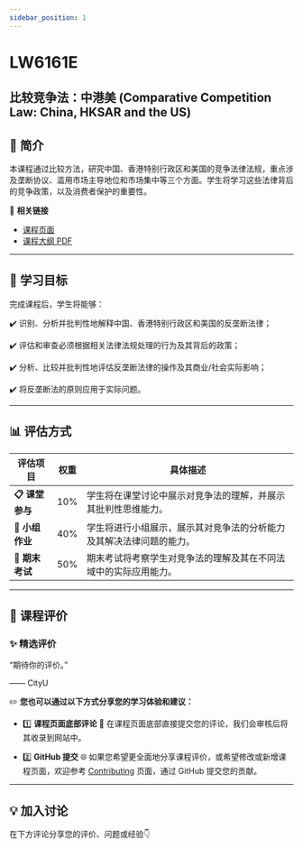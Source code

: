 ```yaml
---
sidebar_position: 1
---
```


# LW6161E
## 比较竞争法：中港美 (Comparative Competition Law: China, HKSAR and the US)

## **📘 简介**
本课程通过比较方法，研究中国、香港特别行政区和美国的竞争法律法规，重点涉及垄断协议、滥用市场主导地位和市场集中等三个方面。学生将学习这些法律背后的竞争政策，以及消费者保护的重要性。

🔗 **相关链接**
- [课程页面](https://www.cityu.edu.hk/catalogue/pg/202425/course/LW6161E.htm)
- [课程大纲 PDF](https://www.cityu.edu.hk/catalogue/pg/202425/course/LW6161E.pdf)

---

## **🎯 学习目标**

完成课程后，学生将能够：

✔️ 识别、分析并批判性地解释中国、香港特别行政区和美国的反垄断法律；

✔️ 评估和审查必须根据相关法律法规处理的行为及其背后的政策；

✔️ 分析、比较并批判性地评估反垄断法律的操作及其商业/社会实际影响；

✔️ 将反垄断法的原则应用于实际问题。

---

## **📊 评估方式**

| **评估项目**          | **权重** | **具体描述**                                                                                       |
|----------------------|---------|---------------------------------------------------------------------------------------------------|
| **📋 课堂参与**       | 10%     | 学生将在课堂讨论中展示对竞争法的理解，并展示其批判性思维能力。                                    |
| **📂 小组作业**       | 40%     | 学生将进行小组展示，展示其对竞争法的分析能力及其解决法律问题的能力。                             |
| **📂 期末考试**       | 50%     | 期末考试将考察学生对竞争法的理解及其在不同法域中的实际应用能力。                                 |

---

## **💬 课程评价**

### ✨ **精选评价**
<div className={commentStyles.commentBox}>
    <p className={commentStyles.commentText}>
        “期待你的评价。”
    </p>
    <p className={commentStyles.commentAuthor}>—— CityU</p>
</div>

✏️ **您也可以通过以下方式分享您的学习体验和建议：**

- 1️⃣ **课程页面底部评论**
💬 在课程页面底部直接提交您的评论，我们会审核后将其收录到网站中。

- 2️⃣ **GitHub 提交**
🌐 如果您希望更全面地分享课程评价，或希望修改或新增课程页面，欢迎参考 [Contributing](https://penjc.github.io/cityU-navigator/contributing) 页面，通过 GitHub 提交您的贡献。

---

## **💡 加入讨论**

在下方评论分享您的评价、问题或经验👇
<Utterances />